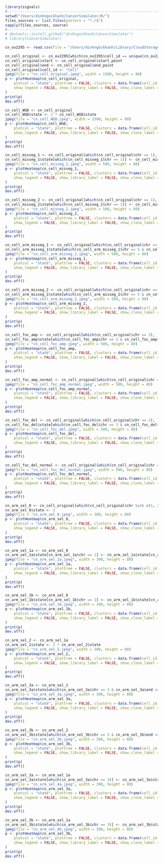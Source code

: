 ```r
library(signals)
#-----------------------------------------------------------------------
setwd("/Users/dinhngockhanh/CancerSimulator/R/")
files_sources <- list.files(pattern = "*.r$")
sapply(files_sources, source)
#-----------------------------------------------------------------------
# devtools::install_github("dinhngockhanh/CancerSimulator")
# library(CancerSimulator)
```

```r
cn_ov2295 <- read.csv(file = "/Users/dinhngockhanh/Library/CloudStorage/GoogleDrive-knd2127@columbia.edu/My Drive/RESEARCH AND EVERYTHING/Projects/ST-Cod.Single-cell DNA sequencing/DATA_ov2295/ov2295_cell_cn.csv")
```

```r
cn_cell_original <- cn_ov2295[which(cn_ov2295$cell_id == unique(cn_ov2295$cell_id)[300]), ]
cn_cell_original$start <- cn_cell_original$start_point
cn_cell_original$end <- cn_cell_original$end_point
cn_cell_original$cell_id <- "Cell"
jpeg(file = "cn_cell_original.jpeg", width = 1500, height = 80)
p <- plotHeatmap(cn_cell_original,
    plotcol = "state", plottree = FALSE, clusters = data.frame(cell_id = "Cell", clone_id = "A"),
    show_legend = FALSE, show_library_label = FALSE, show_clone_label = FALSE, annofontsize = 20, maxCNcol = 5
)
print(p)
dev.off()
```

```r
cn_cell_WGD <- cn_cell_original
cn_cell_WGD$state <- 2 * cn_cell_WGD$state
jpeg(file = "cn_cell_WGD.jpeg", width = 1500, height = 80)
p <- plotHeatmap(cn_cell_WGD,
    plotcol = "state", plottree = FALSE, clusters = data.frame(cell_id = "Cell", clone_id = "A"),
    show_legend = FALSE, show_library_label = FALSE, show_clone_label = FALSE, annofontsize = 20, maxCNcol = 5
)
print(p)
dev.off()
```

```r
cn_cell_misseg_1 <- cn_cell_original[which(cn_cell_original$chr == 1), ]
cn_cell_misseg_1$state[which(cn_cell_misseg_1$chr == 1)] <- cn_cell_misseg_1$state[which(cn_cell_misseg_1$chr == 1)] + 1
jpeg(file = "cn_cell_misseg_1.jpeg", width = 500, height = 80)
p <- plotHeatmap(cn_cell_misseg_1,
    plotcol = "state", plottree = FALSE, clusters = data.frame(cell_id = "Cell", clone_id = "A"),
    show_legend = FALSE, show_library_label = FALSE, show_clone_label = FALSE, annofontsize = 20, maxCNcol = 5
)
print(p)
dev.off()
```

```r
cn_cell_misseg_2 <- cn_cell_original[which(cn_cell_original$chr == 1), ]
cn_cell_misseg_2$state[which(cn_cell_misseg_2$chr == 1)] <- cn_cell_misseg_2$state[which(cn_cell_misseg_2$chr == 1)] - 1
jpeg(file = "cn_cell_misseg_2.jpeg", width = 500, height = 80)
p <- plotHeatmap(cn_cell_misseg_2,
    plotcol = "state", plottree = FALSE, clusters = data.frame(cell_id = "Cell", clone_id = "A"),
    show_legend = FALSE, show_library_label = FALSE, show_clone_label = FALSE, annofontsize = 20, maxCNcol = 5
)
print(p)
dev.off()
```

```r
cn_cell_arm_misseg_1 <- cn_cell_original[which(cn_cell_original$chr == 5), ]
cn_cell_arm_misseg_1$state[which(cn_cell_arm_misseg_1$chr == 5 & cn_cell_arm_misseg_1$start >= 97 * 500000)] <- cn_cell_arm_misseg_1$state[which(cn_cell_arm_misseg_1$chr == 5 & cn_cell_arm_misseg_1$start >= 97 * 500000)] + 1
jpeg(file = "cn_cell_arm_misseg_1.jpeg", width = 500, height = 80)
p <- plotHeatmap(cn_cell_arm_misseg_1,
    plotcol = "state", plottree = FALSE, clusters = data.frame(cell_id = "Cell", clone_id = "A"),
    show_legend = FALSE, show_library_label = FALSE, show_clone_label = FALSE, annofontsize = 20, maxCNcol = 5
)
print(p)
dev.off()
```

```r
cn_cell_arm_misseg_2 <- cn_cell_original[which(cn_cell_original$chr == 5), ]
cn_cell_arm_misseg_2$state[which(cn_cell_arm_misseg_2$chr == 5 & cn_cell_arm_misseg_2$start >= 97 * 500000)] <- cn_cell_arm_misseg_2$state[which(cn_cell_arm_misseg_2$chr == 5 & cn_cell_arm_misseg_2$start >= 97 * 500000)] - 1
jpeg(file = "cn_cell_arm_misseg_2.jpeg", width = 500, height = 80)
p <- plotHeatmap(cn_cell_arm_misseg_2,
    plotcol = "state", plottree = FALSE, clusters = data.frame(cell_id = "Cell", clone_id = "A"),
    show_legend = FALSE, show_library_label = FALSE, show_clone_label = FALSE, annofontsize = 20, maxCNcol = 5
)
print(p)
dev.off()
```

```r
cn_cell_foc_amp <- cn_cell_original[which(cn_cell_original$chr == 3), ]
cn_cell_foc_amp$state[which(cn_cell_foc_amp$chr == 3 & cn_cell_foc_amp$start >= 50 * 500000 & cn_cell_foc_amp$end <= 100 * 500000)] <- cn_cell_foc_amp$state[which(cn_cell_foc_amp$chr == 3 & cn_cell_foc_amp$start >= 50 * 500000 & cn_cell_foc_amp$end <= 100 * 500000)] + 1
jpeg(file = "cn_cell_foc_amp.jpeg", width = 500, height = 80)
p <- plotHeatmap(cn_cell_foc_amp,
    plotcol = "state", plottree = FALSE, clusters = data.frame(cell_id = "Cell", clone_id = "A"),
    show_legend = FALSE, show_library_label = FALSE, show_clone_label = FALSE, annofontsize = 20, maxCNcol = 5
)
print(p)
dev.off()
```

```r
cn_cell_foc_amp_normal <- cn_cell_original[which(cn_cell_original$chr == 3), ]
jpeg(file = "cn_cell_foc_amp_normal.jpeg", width = 500, height = 80)
p <- plotHeatmap(cn_cell_foc_amp_normal,
    plotcol = "state", plottree = FALSE, clusters = data.frame(cell_id = "Cell", clone_id = "A"),
    show_legend = FALSE, show_library_label = FALSE, show_clone_label = FALSE, annofontsize = 20, maxCNcol = 5
)
print(p)
dev.off()
```

```r
cn_cell_foc_del <- cn_cell_original[which(cn_cell_original$chr == 3), ]
cn_cell_foc_del$state[which(cn_cell_foc_del$chr == 3 & cn_cell_foc_del$start >= 50 * 500000 & cn_cell_foc_del$end <= 100 * 500000)] <- cn_cell_foc_del$state[which(cn_cell_foc_del$chr == 3 & cn_cell_foc_del$start >= 50 * 500000 & cn_cell_foc_del$end <= 100 * 500000)] - 1
jpeg(file = "cn_cell_foc_del.jpeg", width = 500, height = 80)
p <- plotHeatmap(cn_cell_foc_del,
    plotcol = "state", plottree = FALSE, clusters = data.frame(cell_id = "Cell", clone_id = "A"),
    show_legend = FALSE, show_library_label = FALSE, show_clone_label = FALSE, annofontsize = 20, maxCNcol = 5
)
print(p)
dev.off()
```

```r
cn_cell_foc_del_normal <- cn_cell_original[which(cn_cell_original$chr == 3), ]
jpeg(file = "cn_cell_foc_del_normal.jpeg", width = 500, height = 80)
p <- plotHeatmap(cn_cell_foc_del_normal,
    plotcol = "state", plottree = FALSE, clusters = data.frame(cell_id = "Cell", clone_id = "A"),
    show_legend = FALSE, show_library_label = FALSE, show_clone_label = FALSE, annofontsize = 20, maxCNcol = 5
)
print(p)
dev.off()
```

```r
cn_arm_sel_0 <- cn_cell_original[which(cn_cell_original$chr %in% c(1, 2, 3)), ]
cn_arm_sel_0$state <- 2
jpeg(file = "cn_arm_sel_0.jpeg", width = 300, height = 80)
p <- plotHeatmap(cn_arm_sel_0,
    plotcol = "state", plottree = FALSE, clusters = data.frame(cell_id = "Cell", clone_id = "A"),
    show_legend = FALSE, show_library_label = FALSE, show_clone_label = FALSE, annofontsize = 20, maxCNcol = 5
)
print(p)
dev.off()
```

```r
cn_arm_sel_1a <- cn_arm_sel_0
cn_arm_sel_1a$state[cn_arm_sel_1a$chr == 1] <- cn_arm_sel_1a$state[cn_arm_sel_1a$chr == 1] - 1
jpeg(file = "cn_arm_sel_1a.jpeg", width = 300, height = 80)
p <- plotHeatmap(cn_arm_sel_1a,
    plotcol = "state", plottree = FALSE, clusters = data.frame(cell_id = "Cell", clone_id = "A"),
    show_legend = FALSE, show_library_label = FALSE, show_clone_label = FALSE, annofontsize = 20, maxCNcol = 5
)
print(p)
dev.off()
```

```r
cn_arm_sel_1b <- cn_arm_sel_0
cn_arm_sel_1b$state[cn_arm_sel_1b$chr == 1] <- cn_arm_sel_1b$state[cn_arm_sel_1b$chr == 1] + 1
jpeg(file = "cn_arm_sel_1b.jpeg", width = 300, height = 80)
p <- plotHeatmap(cn_arm_sel_1b,
    plotcol = "state", plottree = FALSE, clusters = data.frame(cell_id = "Cell", clone_id = "A"),
    show_legend = FALSE, show_library_label = FALSE, show_clone_label = FALSE, annofontsize = 20, maxCNcol = 5
)
print(p)
dev.off()
```

```r
cn_arm_sel_2 <- cn_arm_sel_1a
cn_arm_sel_2$state <- 2 * cn_arm_sel_2$state
jpeg(file = "cn_arm_sel_2.jpeg", width = 300, height = 80)
p <- plotHeatmap(cn_arm_sel_2,
    plotcol = "state", plottree = FALSE, clusters = data.frame(cell_id = "Cell", clone_id = "A"),
    show_legend = FALSE, show_library_label = FALSE, show_clone_label = FALSE, annofontsize = 20, maxCNcol = 5
)
print(p)
dev.off()
```

```r
cn_arm_sel_3a <- cn_arm_sel_2
cn_arm_sel_3a$state[which(cn_arm_sel_3a$chr == 3 & cn_arm_sel_3a$end <= 182 * 500000)] <- cn_arm_sel_3a$state[which(cn_arm_sel_3a$chr == 3 & cn_arm_sel_3a$end <= 182 * 500000)] + 1
jpeg(file = "cn_arm_sel_3a.jpeg", width = 300, height = 80)
p <- plotHeatmap(cn_arm_sel_3a,
    plotcol = "state", plottree = FALSE, clusters = data.frame(cell_id = "Cell", clone_id = "A"),
    show_legend = FALSE, show_library_label = FALSE, show_clone_label = FALSE, annofontsize = 20, maxCNcol = 5
)
print(p)
dev.off()
```

```r
cn_arm_sel_3b <- cn_arm_sel_2
cn_arm_sel_3b$state[which(cn_arm_sel_3b$chr == 3 & cn_arm_sel_3b$end <= 182 * 500000)] <- cn_arm_sel_3b$state[which(cn_arm_sel_3b$chr == 3 & cn_arm_sel_3b$end <= 182 * 500000)] - 1
jpeg(file = "cn_arm_sel_3b.jpeg", width = 300, height = 80)
p <- plotHeatmap(cn_arm_sel_3b,
    plotcol = "state", plottree = FALSE, clusters = data.frame(cell_id = "Cell", clone_id = "A"),
    show_legend = FALSE, show_library_label = FALSE, show_clone_label = FALSE, annofontsize = 20, maxCNcol = 5
)
print(p)
dev.off()
```

```r
cn_arm_sel_3a <- cn_arm_sel_1a
cn_arm_sel_3a$state[which(cn_arm_sel_3a$chr == 3)] <- cn_arm_sel_3a$state[which(cn_arm_sel_3a$chr == 3)] + 1
jpeg(file = "cn_arm_sel_4a.jpeg", width = 300, height = 80)
p <- plotHeatmap(cn_arm_sel_3a,
    plotcol = "state", plottree = FALSE, clusters = data.frame(cell_id = "Cell", clone_id = "A"),
    show_legend = FALSE, show_library_label = FALSE, show_clone_label = FALSE, annofontsize = 20, maxCNcol = 5
)
print(p)
dev.off()
```

```r
cn_arm_sel_3b <- cn_arm_sel_1a
cn_arm_sel_3b$state[which(cn_arm_sel_3b$chr == 3)] <- cn_arm_sel_3b$state[which(cn_arm_sel_3b$chr == 3)] - 1
jpeg(file = "cn_arm_sel_4b.jpeg", width = 300, height = 80)
p <- plotHeatmap(cn_arm_sel_3b,
    plotcol = "state", plottree = FALSE, clusters = data.frame(cell_id = "Cell", clone_id = "A"),
    show_legend = FALSE, show_library_label = FALSE, show_clone_label = FALSE, annofontsize = 20, maxCNcol = 5
)
print(p)
dev.off()
```



```r
```
